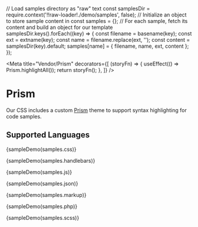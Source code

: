 // Load samples directory as "raw" text
const samplesDir = require.context('!!raw-loader!./demo/samples', false);
// Initialize an object to store sample content in
const samples = {};
// For each sample, fetch its content and build an object for our template
samplesDir.keys().forEach((key) => {
  const filename = basename(key);
  const ext = extname(key);
  const name = filename.replace(ext, '');
  const content = samplesDir(key).default;
  samples[name] = { filename, name, ext, content };
});

<Meta
  title="Vendor/Prism"
  decorators={[
    (storyFn) => {
      useEffect(() => Prism.highlightAll());
      return storyFn();
    },
  ]}
/>

# Prism

Our CSS includes a custom [Prism](https://prismjs.com/index.html) theme to support syntax highlighting for code samples.

## Supported Languages

<Story name="CSS">{sampleDemo(samples.css)}</Story>

<Story name="Handlebars">{sampleDemo(samples.handlebars)}</Story>

<Story name="JavaScript">{sampleDemo(samples.js)}</Story>

<Story name="JSON">{sampleDemo(samples.json)}</Story>

<Story name="Markup, HTML">{sampleDemo(samples.markup)}</Story>

<Story name="PHP">{sampleDemo(samples.php)}</Story>

<Story name="Sass (SCSS)">{sampleDemo(samples.scss)}</Story>
